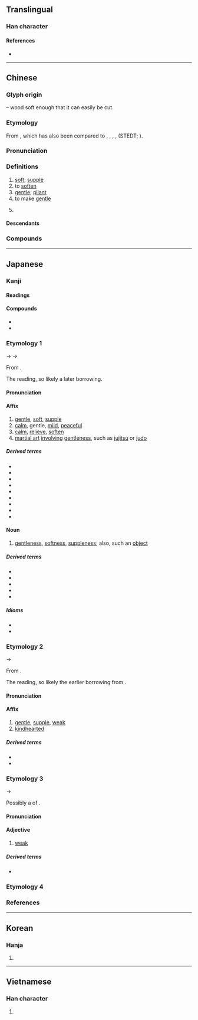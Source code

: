 {{character info}}
==Translingual==

===Han character===
{{Han char|rn=75|rad=木|as=05|sn=9|four=17904|canj=NHD|ids=⿱矛木}}

====References====
* {{Han ref|kx=0519.050|dkj=14622|dj=0907.040|hdz=21192.020|uh=67D4|ud=26580|bh=AC58|bd=44120}}

----

==Chinese==
{{zh-forms}}

===Glyph origin===
{{Han etym}}
{{Han compound|矛|木|t2=tree|ls=psc|c1=p|c2=s}} – wood soft enough that it can easily be cut.

===Etymology===
From {{inh|zh|sit-pro|*now||tender; soft}}, which has also been compared to {{och-l|軟|soft}}, {{och-l|弱|weak}}, {{och-l|肉|meat}}, {{och-l|懦|cowardly}}, {{och-l|荏|weak}} (STEDT; {{zh-ref|Schuessler, 2007}}).

===Pronunciation===
{{zh-pron
|m=róu
|m-s=
|c=jau4
|c-t=
|g=
|h=pfs=yù
|j=
|mb=
|md=iù
|mn=xm,qz,tp:liû/zz,kh:jiû
|mn-t=riu5
|w=
|x=
|mc=y
|oc=y
|ma=
|cat=a,v,pn
}}

===Definitions===
{{zh-hanzi}}

# [[soft]]; [[supple]]
# to [[soften]]
# [[gentle]]; [[pliant]]
# to make [[gentle]]
# {{zh-div|州}} {{zh-short|柔佛|[[Johor]]}}

====Descendants====
{{CJKV||じゅう|유|nhu}}

===Compounds===
{{zh-der|柔腸寸斷|柔道|柔和|柔滑|柔麻|柔美|柔媚|柔嫩|柔懦|柔情|柔韌|柔軟|柔軟體操|柔潤|柔弱|柔聲|柔順|柔婉|柔細|柔中有剛|柔術|克柔|吐剛茹柔|剛柔|剛柔並濟|內柔外剛|外剛內柔|剛柔相濟|優柔寡斷|以柔克剛|優柔|嬌柔|以柔制剛|外柔內剛|善柔|俠骨柔腸|柔遠|懷柔|溫柔鄉|柔心弱骨|柔若無骨|柔能克剛|摧剛為柔|柔遠能邇|柔嘉|柔情萬千|柔枝嫩葉|柔性憲法|柔腸百轉|柔翰|柔柯|柔腸百結|柔日|溫柔敦厚|柔荑|柔能制剛|桑柔|柔色|柔性勸導|柔化|玉柔|玉軟花柔|柔茹寡斷|柔茹剛吐|柔懦寡斷|柔腸|柔條|柔握|溫柔|柔情密意|柔聲下氣|柔然|柔毫|柔情綽態|柔克|柔光鏡|柔舌|陰柔害物|繞指柔|韋柔|鐵骨柔情|輕柔|茹柔吐剛|纖柔|細柔|腼腆溫柔|軟柔柔|輯柔}}

----

==Japanese==

===Kanji===
{{ja-kanji|grade=c|rs=木05}}

====Readings====
{{ja-readings
|goon=にゅう<にう
|kanon=じゅう<じう
|kun=やわ-らか<やは-らか, やわ-らかい<やは-らかい, やわ-らぐ<やは-らぐ, やわ-らげる<やは-らげる
|nanori=とお<とほ, なり, やす, よし
}}

====Compounds====
* {{ja-r|外%柔%内%剛|がい%じゅう%ない%ごう}}
* {{ja-r|柔%柔|やわ%やわ}}

===Etymology 1===
{{ja-kanjitab|じゅう|yomi=kanon}}
{{IPAchar|/d͡ʑɨu/}} → {{IPAchar|/d͡ʑuː/}} → {{IPAchar|/ʑuː/}}

From {{der|ja|ltc|sort=しゆう'|-}} {{ltc-l|柔}}.

The {{m|ja|漢音|tr=kan'on|lit=[[Han]] [[sound]]}} reading, so likely a later borrowing.

====Pronunciation====
{{ja-pron|じゅう|acc=1|acc_ref=DJR,NHK}}

====Affix====
{{ja-pos|affix|じゅう|hhira=じう}}

# [[gentle]], [[soft]], [[supple]]
# [[calm]], gentle, [[mild]], [[peaceful]]
# [[calm#Verb|calm]], [[relieve]], [[soften]]
# [[martial art]] [[involve|involving]] [[gentleness]], such as [[jujitsu]] or [[judo]]

=====Derived terms=====
{{der-top3}}
* {{ja-r|柔%弱|じゅう%じゃく}}
* {{ja-r|柔%術|じゅう%じゅつ}}
* {{ja-r|柔%順|じゅう%じゅん}}
* {{ja-r|柔%道|じゅう%どう}}
* {{ja-r|柔%軟|じゅう%なん}}
* {{ja-r|温%柔|おん%じゅう}}
* {{ja-r|懐%柔|かい%じゅう}}
* {{ja-r|剛%柔|ごう%じゅう}}
* {{ja-r|優%柔|ゆう%じゅう}}
{{der-bottom}}

====Noun====
{{ja-noun|じゅう|hhira=じう}}

# [[gentleness]], [[softness]], [[suppleness]]; also, such an [[object]]

=====Derived terms=====
{{der-top3}}
* {{ja-r|柔%細%胞|じゅう%さい%ぼう}}
* {{ja-r|柔%組%織|じゅう%そ%しき}}
* {{ja-r|柔%懦|じゅう%だ}}
* {{ja-r|柔%突%起|じゅう%とっ%き}}
* {{ja-r|柔%毛|じゅう%もう}}
{{der-bottom}}

=====Idioms=====
* {{ja-r|柔%能く剛を制す|じゅう% よく ごう を せいす}}
* {{ja-r|柔も亦%茹わず剛も亦%吐かず|じゅう も また% くらわず ごう も また% はかず}}

===Etymology 2===
{{ja-kanjitab|にゅう|yomi=goon}}
{{IPAchar|/nɨu/}} → {{IPAchar|/ɲuː/}}

From {{der|ja|ltc|-}} {{ltc-l|柔}}.

The {{m|ja|呉音|tr=goon|lit=[[Wu]] [[sound]]}} reading, so likely the earlier borrowing from {{cog|ltc|-}}.

====Pronunciation====
{{ja-pron|にゅう|acc=0}}

====Affix====
{{ja-pos|affix|にゅう|hhira=にう}}

# [[gentle]], [[supple]], [[weak]]
# [[kindhearted]]

=====Derived terms=====
* {{ja-r|柔%弱|にゅう%じゃく}}
* {{ja-r|柔%和|にゅう%わ}}

===Etymology 3===
{{ja-kanjitab|やわ|yomi=k|alt=和}}
{{IPAchar|/jaɸa/}} → {{IPAchar|/jawa/}}

Possibly a {{back-formation|ja|nocap=1}} of {{m|ja|柔柔|tr=yawayawa||[[soft]], [[supple]]}}.

====Pronunciation====
{{ja-pron|やわ|acc=1|acc_ref=DJR,NHK}}

====Adjective====
{{ja-adj|infl=na|やわ|hhira=やは}}

# [[weak]]

=====Derived terms=====
* {{ja-r|柔い|やわい}}

===Etymology 4===
{{ja-kanjitab|yomi=k|やわ|o1=ら}}
{{ja-see|柔ら}}

===References===
<references/>

----

==Korean==

===Hanja===
{{ko-hanja|hangeul=[[유]]|eumhun=|rv=yu|mr=yu|y=yu}}

# {{rfdef|ko|sort=木05}}

----

==Vietnamese==

===Han character===
{{vi-readings|reading=nhu|rs=木05}}

# {{rfdef|vi|sort=木05}}